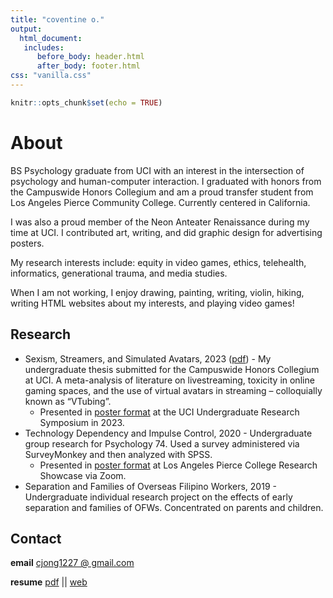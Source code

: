 ```yaml
---
title: "coventine o."
output: 
  html_document:
   includes:
      before_body: header.html
      after_body: footer.html
css: "vanilla.css"
---
```


```r
knitr::opts_chunk$set(echo = TRUE)
```

# About

BS Psychology graduate from UCI with an interest in the intersection of psychology and human-computer interaction. I graduated with honors from the Campuswide Honors Collegium and am a proud transfer student from Los Angeles Pierce Community College. Currently centered in California.

I was also a proud member of the Neon Anteater Renaissance during my time at UCI. I contributed art, writing, and did graphic design for advertising posters.

My research interests include: equity in video games, ethics, telehealth, informatics, generational trauma, and media studies.

When I am not working, I enjoy drawing, painting, writing, violin, hiking, writing HTML websites about my interests, and playing video games!

## Research

* Sexism, Streamers, and Simulated Avatars, 2023 ([pdf](file/chc_thesis.pdf)) - My undergraduate thesis submitted for the Campuswide Honors Collegium at UCI. A meta-analysis of literature on livestreaming, toxicity in online gaming spaces, and the use of virtual avatars in streaming -- colloquially known as "VTubing".
  * Presented in [poster format](file/urop_vtuber.png) at the UCI Undergraduate Research Symposium in 2023.
* Technology Dependency and Impulse Control, 2020 - Undergraduate group research for Psychology 74. Used a survey administered via SurveyMonkey and then analyzed with SPSS.
  * Presented in [poster format](file/tech-and-impulse.png) at Los Angeles Pierce College Research Showcase via Zoom.
* Separation and Families of Overseas Filipino Workers, 2019 - Undergraduate individual research project on the effects of early separation and families of OFWs. Concentrated on parents and children.

## Contact

**email** [cjong1227 @ gmail.com](mailto:cjong1227@gmail.com)

**resume** [pdf](file/cjong_plainresume.pdf) || [web](file/pagedownresume.html)

